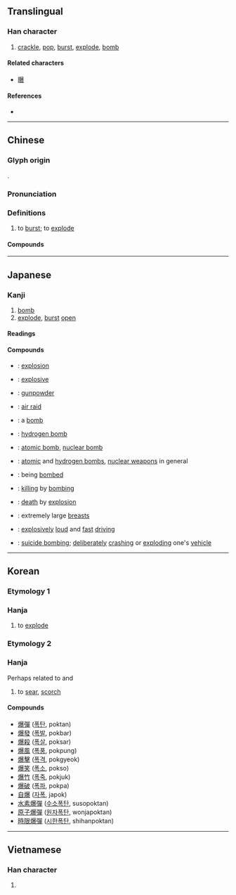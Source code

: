 {{character info/new}}
==Translingual==

===Han character===
{{Han char|rn=86|rad=火|as=15|sn=19|four=96832|canj=FATE|ids=⿰火暴}}

# [[crackle]], [[pop]], [[burst]], [[explode]], [[bomb]]

====Related characters====
* [[曝]]

====References====
* {{Han ref|kx=0686.160|dkj=19540|dj=1099.030|hdz=32245.110|uh=7206|ud=29190|bh=C37A|bd=50042}}

----

==Chinese==
{{zh-forms|alt=𤆊-second round simplified}}

===Glyph origin===
{{Han etym}}
{{Han compound|火|暴|ls=psc|c1=s|c2=p}}.

===Pronunciation===
{{zh-pron
|m=bào
|c=paau3,baau3,bok3
|h=pfs=pau
|md=
|mn=po̍k/twv:pho̍k
|mn-t=bao6/pag8
|mn-t_note=pag8 - used in {{zh-l|*爆竹}}
|w=
|mc=y
|oc=y
|cat=v
}}

===Definitions===
{{zh-hanzi}}

# to [[burst]]; to [[explode]]

====Compounds====
{{zh-der|爆炸|爆紅:to go viral (rapid sharing)|人口爆炸|冷灰爆豆|地下核爆|塞爆音|塵爆|大爆冷門|大爆滿|導爆索|引爆|放爆竹|栗爆|核子試爆|核爆|氣爆|氣爆彈|氫爆|火山爆發|火爆|爆仗|爆冷|爆冷門|爆出|爆棚|爆滿|爆炸上限|爆炸下限|爆炸性|爆炸波|爆炸物|爆燥|爆燥如雷|爆發|爆發力|爆發星|爆發音|爆破|爆破小組|爆破筒|爆竹|爆竿|爆笑|爆米花|爆肚兒|爆胎|爆裂|爆震|耗爆|起爆|音爆|高爆彈}}

----

==Japanese==

===Kanji===
{{ja-kanji|grade=c|rs=火15}}

# [[bomb]]
# [[explode]], [[burst]] [[open]]

====Readings====
{{ja-readings
|goon=ひょう<へう, ほく
|kanon=はく, ほう<はう
|kanyoon=ばく
|kun=は-ず, は-ぜる
}}

====Compounds====
{{der-top|Compounds}}
* {{ja-r|爆発|ばくはつ}}: [[explosion]]
* {{ja-r|爆%発%的|ばく%はつ%てき}}: [[explosive]]
* {{ja-r|爆薬|ばくやく}}: [[gunpowder]]
* {{ja-r|空爆|くうばく}}: [[air raid]]
* {{ja-r|爆弾|ばくだん}}: a [[bomb]]
* {{ja-r|水爆|すいばく}}: [[hydrogen bomb]]
* {{ja-r|原爆|げんばく}}: [[atomic bomb]], [[nuclear bomb]]
* {{ja-r|原%水%爆|げん%すい%ばく}}: [[atomic bomb|atomic]] and [[hydrogen bomb]]s, [[nuclear weapon]]s in general
* {{ja-r|被%爆|ひ%ばく}}: being [[bombed]]
* {{ja-r|爆殺|ばくさつ}}: [[killing]] by [[bombing]]
* {{ja-r|爆死|ばくし}}: [[death]] by [[explosion]]
* {{ja-r|爆乳|ばくにゅう}}: extremely large [[breast]]s
* {{ja-r|爆走|ばくそう}}: [[explosively]] [[loud]] and [[fast]] [[driving]] {{qualifier|of a car or motorbike}}
* {{ja-r|自%爆|じ%ばく}}: [[suicide bombing]]; [[deliberate]]ly [[crash]]ing or [[explode|exploding]] one's [[vehicle]]
{{der-bottom}}

----

==Korean==

===Etymology 1===

===Hanja===
{{ko-hanja/new|터지다|터질|폭}}

# to [[explode]]

===Etymology 2===

===Hanja===
{{ko-hanja/new|터지다|터질|박}} Perhaps related to {{zh-pron|m=bào}} and {{ja-readings|kanyoon=ばく}}

{{ko-hanja/new|지지다|지질|박}}

# to [[sear]], [[scorch]] 

====Compounds====
* [[爆彈]] ([[폭탄]], poktan)
* [[爆發]] ([[폭발]], pokbar)
* [[爆殺]] ([[폭살]], poksar)
* [[爆風]] ([[폭풍]], pokpung)
* [[爆擊]] ([[폭격]], pokgyeok)
* [[爆笑]] ([[폭소]], pokso)
* [[爆竹]] ([[폭죽]], pokjuk)
* [[爆破]] ([[폭파]], pokpa)
* [[自爆]] ([[자폭]], japok)
* [[水素爆彈]] ([[수소폭탄]], susopoktan)
* [[原子爆彈]] ([[원자폭탄]], wonjapoktan)
* [[時限爆彈]] ([[시한폭탄]], shihanpoktan)

----

==Vietnamese==

===Han character===
{{vi-hantu|[[bạo]], [[bạc]], [[bộc]]|rs=火15}}

# {{defn|lang=vi|sort=火15}}
